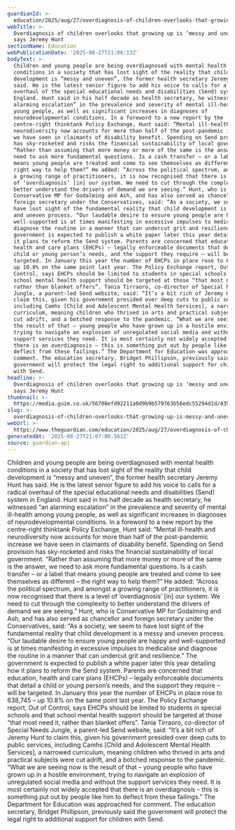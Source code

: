 ```yaml
---
guardianId: >-
  education/2025/aug/27/overdiagnosis-of-children-overlooks-that-growing-up-is-messy-and-uneven-says-jeremy-hunt
webTitle: >-
  Overdiagnosis of children overlooks that growing up is ‘messy and uneven’,
  says Jeremy Hunt
sectionName: Education
webPublicationDate: '2025-08-27T21:00:13Z'
bodyText: >-
  Children and young people are being overdiagnosed with mental health
  conditions in a society that has lost sight of the reality that child
  development is “messy and uneven”, the former health secretary Jeremy Hunt has
  said. He is the latest senior figure to add his voice to calls for a radical
  overhaul of the special educational needs and disabilities (Send) system in
  England. Hunt said in his half decade as health secretary, he witnessed “an
  alarming escalation” in the prevalence and severity of mental ill-health among
  young people, as well as significant increases in diagnoses of
  neurodevelopmental conditions. In a foreword to a new report by the
  centre-right thinktank Policy Exchange, Hunt said: “Mental ill-health and
  neurodiversity now accounts for more than half of the post-pandemic increase
  we have seen in claimants of disability benefit. Spending on Send provision
  has sky-rocketed and risks the financial sustainability of local government.
  “Rather than assuming that more money or more of the same is the answer, we
  need to ask more fundamental questions. Is a cash transfer – or a label that
  means young people are treated and come to see themselves as different – the
  right way to help them?” He added: “Across the political spectrum, and amongst
  a growing range of practitioners, it is now recognised that there is a level
  of ‘overdiagnosis’ [in] our system. We need to cut through the complexity to
  better understand the drivers of demand we are seeing.” Hunt, who is
  Conservative MP for Godalming and Ash, and has also served as chancellor and
  foreign secretary under the Conservatives, said: “As a society, we seem to
  have lost sight of the fundamental reality that child development is a messy
  and uneven process. “Our laudable desire to ensure young people are happy and
  well-supported is at times manifesting in excessive impulses to medicalise and
  diagnose the routine in a manner that can undercut grit and resilience.” The
  government is expected to publish a white paper later this year detailing how
  it plans to reform the Send system. Parents are concerned that education,
  health and care plans (EHCPs) – legally enforceable documents that detail a
  child or young person’s needs, and the support they require – will be
  targeted. In January this year the number of EHCPs in place rose to 638,745 –
  up 10.8% on the same point last year. The Policy Exchange report, Out of
  Control, says EHCPs should be limited to students in special schools and that
  school mental health support should be targeted at those “that most need it,
  rather than blanket offers”. Tania Tirraoro, co-director of Special Needs
  Jungle, a parent-led Send website, said: “It’s a bit rich of Jeremy Hunt to
  claim this, given his government presided over deep cuts to public services,
  including Camhs [Child and Adolescent Mental Health Services], a narrowed
  curriculum, meaning children who thrived in arts and practical subjects were
  cut adrift, and a botched response to the pandemic. “What we are seeing now is
  the result of that – young people who have grown up in a hostile environment,
  trying to navigate an explosion of unregulated social media and without the
  support services they need. It is most certainly not widely accepted that
  there is an overdiagnosis – this is something put out by people like him to
  deflect from these failings.” The Department for Education was approached for
  comment. The education secretary, Bridget Phillipson, previously said the
  government will protect the legal right to additional support for children
  with Send.
headline: >-
  Overdiagnosis of children overlooks that growing up is ‘messy and uneven’,
  says Jeremy Hunt
thumbnail: >-
  https://media.guim.co.uk/56708efd92211a0d9b9b579763b56edc55294d1d/435_0_2590_2072/500.jpg
slug: >-
  overdiagnosis-of-children-overlooks-that-growing-up-is-messy-and-uneven-says-jeremy-hunt
webUrl: >-
  https://www.theguardian.com/education/2025/aug/27/overdiagnosis-of-children-overlooks-that-growing-up-is-messy-and-uneven-says-jeremy-hunt
generatedAt: '2025-08-27T21:07:00.561Z'
source: guardian-api
---
```

Children and young people are being overdiagnosed with mental health conditions in a society that has lost sight of the reality that child development is “messy and uneven”, the former health secretary Jeremy Hunt has said. He is the latest senior figure to add his voice to calls for a radical overhaul of the special educational needs and disabilities (Send) system in England. Hunt said in his half decade as health secretary, he witnessed “an alarming escalation” in the prevalence and severity of mental ill-health among young people, as well as significant increases in diagnoses of neurodevelopmental conditions. In a foreword to a new report by the centre-right thinktank Policy Exchange, Hunt said: “Mental ill-health and neurodiversity now accounts for more than half of the post-pandemic increase we have seen in claimants of disability benefit. Spending on Send provision has sky-rocketed and risks the financial sustainability of local government. “Rather than assuming that more money or more of the same is the answer, we need to ask more fundamental questions. Is a cash transfer – or a label that means young people are treated and come to see themselves as different – the right way to help them?” He added: “Across the political spectrum, and amongst a growing range of practitioners, it is now recognised that there is a level of ‘overdiagnosis’ [in] our system. We need to cut through the complexity to better understand the drivers of demand we are seeing.” Hunt, who is Conservative MP for Godalming and Ash, and has also served as chancellor and foreign secretary under the Conservatives, said: “As a society, we seem to have lost sight of the fundamental reality that child development is a messy and uneven process. “Our laudable desire to ensure young people are happy and well-supported is at times manifesting in excessive impulses to medicalise and diagnose the routine in a manner that can undercut grit and resilience.” The government is expected to publish a white paper later this year detailing how it plans to reform the Send system. Parents are concerned that education, health and care plans (EHCPs) – legally enforceable documents that detail a child or young person’s needs, and the support they require – will be targeted. In January this year the number of EHCPs in place rose to 638,745 – up 10.8% on the same point last year. The Policy Exchange report, Out of Control, says EHCPs should be limited to students in special schools and that school mental health support should be targeted at those “that most need it, rather than blanket offers”. Tania Tirraoro, co-director of Special Needs Jungle, a parent-led Send website, said: “It’s a bit rich of Jeremy Hunt to claim this, given his government presided over deep cuts to public services, including Camhs [Child and Adolescent Mental Health Services], a narrowed curriculum, meaning children who thrived in arts and practical subjects were cut adrift, and a botched response to the pandemic. “What we are seeing now is the result of that – young people who have grown up in a hostile environment, trying to navigate an explosion of unregulated social media and without the support services they need. It is most certainly not widely accepted that there is an overdiagnosis – this is something put out by people like him to deflect from these failings.” The Department for Education was approached for comment. The education secretary, Bridget Phillipson, previously said the government will protect the legal right to additional support for children with Send.
